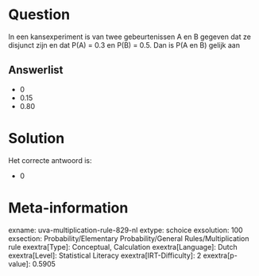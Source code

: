 Question
========

In een kansexperiment is van twee gebeurtenissen A en B gegeven dat ze
disjunct zijn en dat P(A) = 0.3 en P(B) = 0.5. Dan is P(A en B) gelijk
aan


Answerlist
----------

* 0
* 0.15
* 0.80

Solution
========

Het correcte antwoord is: 

* 0

Meta-information
================
exname: uva-multiplication-rule-829-nl
extype: schoice
exsolution: 100
exsection: Probability/Elementary Probability/General Rules/Multiplication rule
exextra[Type]: Conceptual, Calculation
exextra[Language]: Dutch
exextra[Level]: Statistical Literacy
exextra[IRT-Difficulty]: 2
exextra[p-value]: 0.5905
